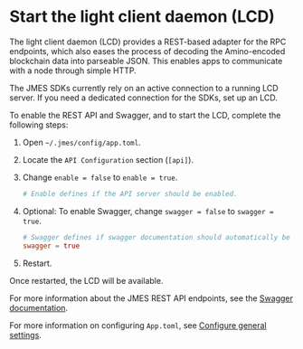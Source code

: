 
# Start the light client daemon (LCD)

The light client daemon (LCD) provides a REST-based adapter for the RPC endpoints, which also eases the process of decoding the Amino-encoded blockchain data into parseable JSON. This enables apps to communicate with a node through simple HTTP.

<Admonition type="caution" icon="☢️">

The JMES SDKs currently rely on an active connection to a running LCD server. If you need a dedicated connection for the SDKs, set up an LCD.

</Admonition>

To enable the REST API and Swagger, and to start the LCD, complete the following steps:

1. Open `~/.jmes/config/app.toml`.

2. Locate the `API Configuration` section (`[api]`).

3. Change `enable = false` to `enable = true`.

    ```toml
    # Enable defines if the API server should be enabled.
    ```

4. Optional: To enable Swagger, change `swagger = false` to `swagger = true`.

    ```toml
    # Swagger defines if swagger documentation should automatically be registered.
    swagger = true
    ```
 5. Restart.

Once restarted, the LCD will be available.

For more information about the JMES REST API endpoints, see the [Swagger documentation](https://phoenix-lcd.terra.dev/swagger/).

For more information on configuring `App.toml`, see [Configure general settings](../../full-node/run-a-full-terra-node/configure-general-settings.mdx).
